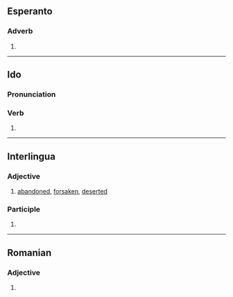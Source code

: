 ==Esperanto==

===Adverb===
{{eo-head}}

# {{eo-form of|abandon|ate}}

----

==Ido==

===Pronunciation===
{{io-IPA}}

===Verb===
{{io-part|adv}}

# {{io-form of|abandon}}

----

==Interlingua==

===Adjective===
{{head|ia|adjectives}}

# [[abandoned]], [[forsaken]], [[deserted]]

===Participle===
{{head|ia|participle}}

# {{ia-form of|abandon|ate}}

----

==Romanian==

===Adjective===
{{head|ro|adjective form}}

# {{adj form of|ro|tabuistic||fn|p}}
